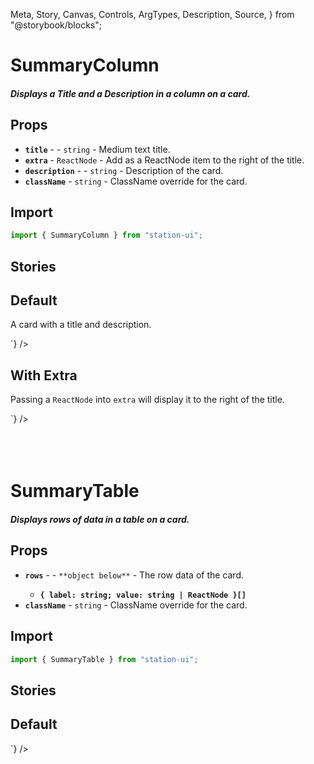  Meta,
  Story,
  Canvas,
  Controls,
  ArgTypes,
  Description,
  Source,
} from "@storybook/blocks";

<Meta title="Components/Cards/Summary" />

# SummaryColumn

##### Displays a Title and a Description in a column on a card.

## Props
- **`title`** - <RequiredText /> - `string` - Medium text title.
- **`extra`** - `ReactNode` - Add as a ReactNode item to the right of the title.
- **`description`** - <RequiredText /> - `string` - Description of the card.
- **`className`** - `string` - ClassName override for the card.

## Import
```jsx
import { SummaryColumn } from "station-ui";
```

## Stories

## Default
A card with a title and description.

<div className="story_with_source_below">
  <Canvas of={SummaryColumnStories.Default} />
  <Source code={`
    <SummaryColumn
  title="Summary Card"
  description="terra1kc87mu460fwkqte29rquh4hc20m54fxwtsx7gp"
/>
  `} />
</div>

## With Extra
Passing a `ReactNode` into `extra` will display it to the right of the title.

<div className="story_with_source_below">
  <Canvas of={SummaryColumnStories.WithExtra} />
  <Source code={`
    <SummaryColumn
  title="Summary Card"
  extra="extra"
  description="terra1kc87mu460fwkqte29rquh4hc20m54fxwtsx7gp"
/>
  `} />
</div>

<br />
<br />
<br />

# SummaryTable

##### Displays rows of data in a table on a card.

## Props
- **`rows`** - <RequiredText /> - `**object below**` - The row data of the card.
  - **`{ label: string; value: string | ReactNode }[]`**
- **`className`** - `string` - ClassName override for the card.

## Import
```jsx
import { SummaryTable } from "station-ui";
```

## Stories

## Default
<div className="story_with_source_below">
  <Canvas of={SummaryTableStories.Default} />
  <Source code={`
    <SummaryTable
  rows={[
    {
      label: 'Label',
      value: 'Value',
    },
    {
      label: 'Label',
      value: 'Value',
    },
    {
      label: 'Label',
      value: 'Value',
    },
  ]}
/>
  `} />
</div>

<br />
<br />
<br />
<br />
<br />
<br />
<br />
<br />
<br />
